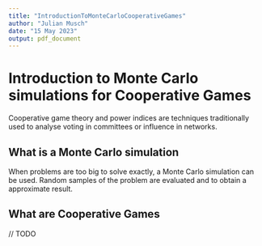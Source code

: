 ```yaml
---
title: "IntroductionToMonteCarloCooperativeGames"
author: "Julian Musch"
date: "15 May 2023"
output: pdf_document
---
```


# Introduction to Monte Carlo simulations for Cooperative Games

Cooperative game theory and power indices are techniques traditionally used to analyse voting in committees or influence in networks.

## What is a Monte Carlo simulation

When problems are too big to solve exactly, a Monte Carlo simulation can be used. Random samples of the problem are evaluated and to obtain a approximate result.

## What are Cooperative Games

// TODO
